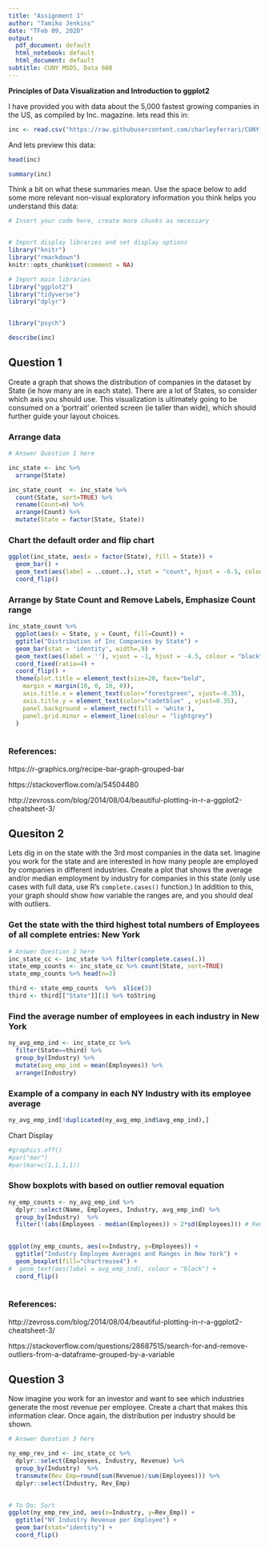 ---
title: "Assignment 1"
author: "Tamiko Jenkins"
date: "TFeb 09, 2020"
output:
  pdf_document: default
  html_notebook: default
  html_document: default
subtitle: CUNY MSDS, Data 608
---

**Principles of Data Visualization and Introduction to ggplot2**

I have provided you with data about the 5,000 fastest growing companies in the US, as compiled by Inc. magazine. lets read this in:

```{r}

inc <- read.csv("https://raw.githubusercontent.com/charleyferrari/CUNY_DATA_608/master/module1/Data/inc5000_data.csv", header= TRUE)

```

And lets preview this data:

```{r}

head(inc)

```
```{r}

summary(inc)

```

Think a bit on what these summaries mean. Use the space below to add some more relevant non-visual exploratory information you think helps you understand this data:

```{r}

# Insert your code here, create more chunks as necessary


# Import display libraries and set display options
library("knitr")
library("rmarkdown")
knitr::opts_chunk$set(comment = NA)

# Import main libraries 
library("ggplot2")
library("tidyverse")
library("dplyr")


library("psych")

describe(inc)  

```


## Question 1

Create a graph that shows the distribution of companies in the dataset by State (ie how many are in each state). There are a lot of States, so consider which axis you should use. This visualization is ultimately going to be consumed on a 'portrait' oriented screen (ie taller than wide), which should further guide your layout choices.

### Arrange data
```{r warnings=FALSE, messages=FALSE}

# Answer Question 1 here 

inc_state <- inc %>%
  arrange(State)

inc_state_count  <- inc_state %>%
  count(State, sort=TRUE) %>%  
  rename(Count=n) %>% 
  arrange(Count) %>%
  mutate(State = factor(State, State))

```

### Chart the default order and flip chart
```{r warnings=FALSE, messages=FALSE}

ggplot(inc_state, aes(x = factor(State), fill = State)) + 
  geom_bar() +
  geom_text(aes(label = ..count..), stat = "count", hjust = -6.5, colour = "black") +
  coord_flip()

```


### Arrange by State Count and Remove Labels, Emphasize Count range
```{r warnings=FALSE, messages=FALSE, fig.height='600px', fig.width='600px'}
inc_state_count %>%
  ggplot(aes(x = State, y = Count, fill=Count)) +
  ggtitle("Distribution of Inc Companies by State") +
  geom_bar(stat = 'identity', width=.9) +
  geom_text(aes(label = ''), vjust = -1, hjust = -4.5, colour = "black") +
  coord_fixed(ratio=4) +
  coord_flip() +
  theme(plot.title = element_text(size=20, face="bold", 
    margin = margin(10, 0, 10, 0)),
    axis.title.x = element_text(color="forestgreen", vjust=-0.35),
    axis.title.y = element_text(color="cadetblue" , vjust=0.35),
    panel.background = element_rect(fill = 'white'),
    panel.grid.minor = element_line(colour = "lightgrey")
  ) 
  
```

### References:

https://r-graphics.org/recipe-bar-graph-grouped-bar

https://stackoverflow.com/a/54504480

http://zevross.com/blog/2014/08/04/beautiful-plotting-in-r-a-ggplot2-cheatsheet-3/



## Quesiton 2

Lets dig in on the state with the 3rd most companies in the data set. Imagine you work for the state and are interested in how many people are employed by companies in different industries. Create a plot that shows the average and/or median employment by industry for companies in this state (only use cases with full data, use R's `complete.cases()` function.) In addition to this, your graph should show how variable the ranges are, and you should deal with outliers.


### Get the state with the third highest total numbers of Employees of all complete entries: New York
```{r}
# Answer Question 2 here
inc_state_cc <- inc_state %>% filter(complete.cases(.)) 
state_emp_counts <- inc_state_cc %>% count(State, sort=TRUE) 
state_emp_counts %>% head(n=3)

third <- state_emp_counts  %>%  slice(3) 
third <- third[["State"]][1] %>% toString

```

###  Find the average number of employees in each industry in New York
```{r}
ny_avg_emp_ind <- inc_state_cc %>%
  filter(State==third) %>%
  group_by(Industry) %>%
  mutate(avg_emp_ind = mean(Employees)) %>% 
  arrange(Industry)
```

### Example of a company in each NY Industry with its employee average
```{r}
ny_avg_emp_ind[!duplicated(ny_avg_emp_ind$avg_emp_ind),]
```

Chart Display

```{r}
#graphics.off() 
#par("mar") 
#par(mar=c(1,1,1,1))
```


### Show boxplots with based on outlier removal equation
```{r} 

ny_emp_counts <- ny_avg_emp_ind %>% 
  dplyr::select(Name, Employees, Industry, avg_emp_ind) %>%
  group_by(Industry)  %>%  
  filter(!(abs(Employees - median(Employees)) > 2*sd(Employees))) # Remove outliers, needs work

 
ggplot(ny_emp_counts, aes(x=Industry, y=Employees)) + 
  ggtitle("Industry Employee Averages and Ranges in New York") +
  geom_boxplot(fill="chartreuse4") +  
#  geom_text(aes(label = avg_emp_ind), colour = "black") +
  coord_flip() 
 

```
 
 
### References:


http://zevross.com/blog/2014/08/04/beautiful-plotting-in-r-a-ggplot2-cheatsheet-3/


https://stackoverflow.com/questions/28687515/search-for-and-remove-outliers-from-a-dataframe-grouped-by-a-variable




## Question 3

Now imagine you work for an investor and want to see which industries generate the most revenue per employee. Create a chart that makes this information clear. Once again, the distribution per industry should be shown.

```{r}

# Answer Question 3 here

ny_emp_rev_ind <- inc_state_cc %>% 
  dplyr::select(Employees, Industry, Revenue) %>%
  group_by(Industry)  %>%  
  transmute(Rev_Emp=round(sum(Revenue)/sum(Employees))) %>% 
  dplyr::select(Industry, Rev_Emp) 

 
# To Do: Sort
ggplot(ny_emp_rev_ind, aes(x=Industry, y=Rev_Emp)) + 
  ggtitle("NY Industry Revenue per Employee") +
  geom_bar(stat="identity") +
  coord_flip() 
 

```


